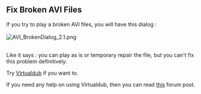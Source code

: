 == Fix Broken AVI Files<br>  ==

If you try to play a broken AVI files, you will have this dialog : <br> 

<br>

[[File:AVI BrokenDialog 2.1.png]]

<br>

Like it says : you can play as is or temporary repair the file, but you can't fix this problem definitively.

Try [http://www.virtualdub.org/ Virtualdub] if you want to.

If you need any help on using Virtualdub, then you can read [http://forum.videolan.org/viewtopic.php?f=14&t=45427&p=143688&hilit=virtualdub#p143688 this] forum post.<br> 

<br> 

<br> 

<br> 

<br> 

{{VSG}}